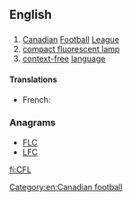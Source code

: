 ==English==

==={{abbreviation-old}}===
{{en-abbr}}

# [[Canadian]] [[football|Football]] [[league|League]]
# [[compact fluorescent lamp]]
# [[context-free]] [[language]]

====Translations====
{{trans-top|Canadian Football League}}
* French: {{t-|fr|LCF|f}}
{{trans-mid}}
{{trans-bottom}}

===Anagrams===
* [[FLC#English|FLC]]
* [[LFC#English|LFC]]

[[Category:en:Canadian football]]

[[fi:CFL]]